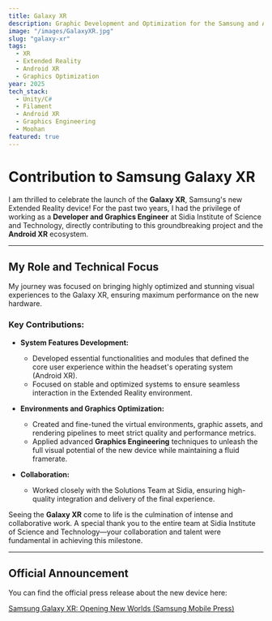 ```yaml
---
title: Galaxy XR
description: Graphic Development and Optimization for the Samsung and Android XR Extended Reality (XR) ecosystem.
image: "/images/GalaxyXR.jpg" 
slug: "galaxy-xr"
tags:
  - XR
  - Extended Reality
  - Android XR
  - Graphics Optimization
year: 2025
tech_stack:
  - Unity/C#
  - Filament
  - Android XR
  - Graphics Engineering
  - Moohan
featured: true
---
```


# Contribution to Samsung Galaxy XR

I am thrilled to celebrate the launch of the **Galaxy XR**, Samsung's new Extended Reality device! For the past two years, I had the privilege of working as a **Developer and Graphics Engineer** at Sidia Institute of Science and Technology, directly contributing to this groundbreaking project and the **Android XR** ecosystem.

---

## My Role and Technical Focus

My journey was focused on bringing highly optimized and stunning visual experiences to the Galaxy XR, ensuring maximum performance on the new hardware.

### Key Contributions:

* **System Features Development:**
    * Developed essential functionalities and modules that defined the core user experience within the headset's operating system (Android XR).
    * Focused on stable and optimized systems to ensure seamless interaction in the Extended Reality environment.

* **Environments and Graphics Optimization:**
    * Created and fine-tuned the virtual environments, graphic assets, and rendering pipelines to meet strict quality and performance metrics.
    * Applied advanced **Graphics Engineering** techniques to unleash the full visual potential of the new device while maintaining a fluid framerate.

* **Collaboration:**
    * Worked closely with the Solutions Team at Sidia, ensuring high-quality integration and delivery of the final experience.

Seeing the **Galaxy XR** come to life is the culmination of intense and collaborative work. A special thank you to the entire team at Sidia Institute of Science and Technology—your collaboration and talent were fundamental in achieving this milestone.

---

## Official Announcement

You can find the official press release about the new device here:

[Samsung Galaxy XR: Opening New Worlds (Samsung Mobile Press)](https://www.samsungmobilepress.com/press-releases/galaxy-xr-opening-new-worlds/?cid=global_ow_social_linkedin_moohan_unpacked_press-release_text_none_none)
